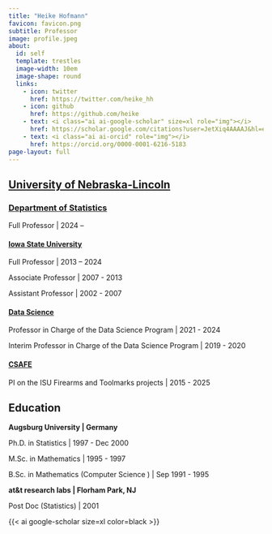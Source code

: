 ```yaml
---
title: "Heike Hofmann"
favicon: favicon.png
subtitle: Professor 
image: profile.jpeg
about:
  id: self
  template: trestles
  image-width: 10em
  image-shape: round
  links:
    - icon: twitter
      href: https://twitter.com/heike_hh
    - icon: github
      href: https://github.com/heike  
    - text: <i class="ai ai-google-scholar" size=xl role="img"></i>
      href: https://scholar.google.com/citations?user=JetXiq4AAAAJ&hl=en
    - text: <i class="ai ai-orcid" role="img"></i>
      href: https://orcid.org/0000-0001-6216-5183
page-layout: full
---
```


## [University of Nebraska-Lincoln](https://www.unl.edu)

### [Department of Statistics](https://www.statistics.unl.edu/)

Full Professor | 2024 -- 





#### [Iowa State University](https://www.iastate.edu/)

Full Professor | 2013 -- 2024

Associate Professor | 2007 - 2013

Assistant Professor  | 2002 - 2007


#### [Data Science](https://www.datascience.iastate.edu/)

Professor in Charge of the Data Science Program | 2021 - 2024

Interim Professor in Charge of the Data Science Program | 2019 - 2020

#### [CSAFE](https://forensicstats.org/)

PI on the ISU Firearms and Toolmarks projects | 2015 - 2025


## Education

**Augsburg University  | Germany**

Ph.D. in Statistics | 1997 - Dec 2000

M.Sc. in Mathematics | 1995 - 1997

B.Sc. in Mathematics (Computer Science
) | Sep 1991 - 1995

**at&t research labs | Florham Park, NJ**

Post Doc (Statistics)  | 2001




{{< ai google-scholar size=xl color=black >}}